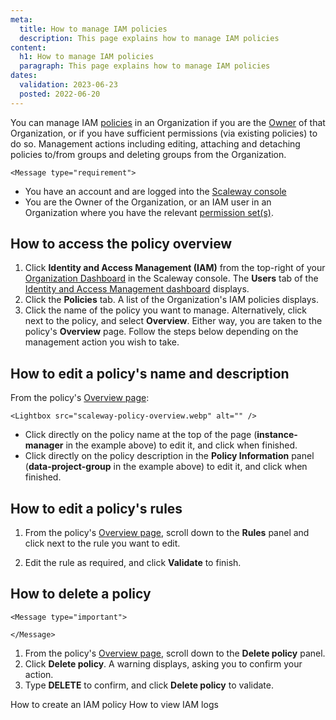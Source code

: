 ```yaml
---
meta:
  title: How to manage IAM policies
  description: This page explains how to manage IAM policies
content:
  h1: How to manage IAM policies
  paragraph: This page explains how to manage IAM policies
dates:
  validation: 2023-06-23
  posted: 2022-06-20
---
```


You can manage IAM [policies](/identity-and-access-management/iam/concepts/#policy) in an Organization if you are the [Owner](/identity-and-access-management/iam/concepts/#owner) of that Organization, or if you have sufficient permissions (via existing policies) to do so. Management actions including editing, attaching and detaching policies to/from groups and deleting groups from the Organization.

    <Message type="requirement">
  - You have an account and are logged into the [Scaleway console](https://console.scaleway.com)
  - You are the Owner of the Organization, or an IAM user in an Organization where you have the relevant [permission set(s)](/identity-and-access-management/iam/reference-content/permission-sets).
    </Message>

## How to access the policy overview

1. Click **Identity and Access Management (IAM)** from the top-right of your [Organization Dashboard](https://console.scaleway.com/organization) in the Scaleway console. The **Users** tab of the [Identity and Access Management dashboard](https://console.scaleway.com/iam/applications) displays.
    <Lightbox src="scaleway-iam-dashboard.webp" alt="" />
2. Click the **Policies** tab. A list of the Organization's IAM policies displays.
    <Lightbox src="scaleway-policies.webp" alt="" />
3. Click the name of the policy you want to manage. Alternatively, click <Icon name="more" /> next to the policy, and select **Overview**. Either way, you are taken to the policy's **Overview** page.
    Follow the steps below depending on the management action you wish to take.

## How to edit a policy's name and description

From the policy's [Overview page](#how-to-access-the-policy-overview):

    <Lightbox src="scaleway-policy-overview.webp" alt="" />

- Click directly on the policy name at the top of the page (**instance-manager** in the example above) to edit it, and click <Icon name="validate" /> when finished.
- Click directly on the policy description in the **Policy Information** panel (**data-project-group** in the example above) to edit it, and click <Icon name="validate" /> when finished.

## How to edit a policy's rules

1. From the policy's [Overview page](#how-to-access-the-policy-overview), scroll down to the **Rules** panel and click <Icon name="edit" /> next to the rule you want to edit.
2. Edit the rule as required, and click **Validate** to finish.
    <Message type="tip">

    </Message>

## How to delete a policy

    <Message type="important">

    </Message>

1. From the policy's [Overview page](#how-to-access-the-policy-overview), scroll down to the **Delete policy** panel.
2. Click **Delete policy**. A warning displays, asking you to confirm your action.
3. Type **DELETE** to confirm, and click **Delete policy** to validate.

<Navigation title="See Also">
  <PreviousButton to="/identity-and-access-management/iam/how-to/create-policy/">How to create an IAM policy</PreviousButton>
  <NextButton to="/identity-and-access-management/iam/how-to/view-logs/">How to view IAM logs</NextButton>
</Navigation>
